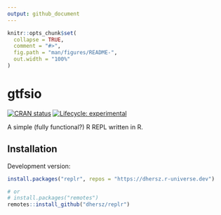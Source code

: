 ```yaml
---
output: github_document
---
```


```r
knitr::opts_chunk$set(
  collapse = TRUE,
  comment = "#>",
  fig.path = "man/figures/README-",
  out.width = "100%"
)
```

# gtfsio

[![CRAN status](https://www.r-pkg.org/badges/version/replr)](https://CRAN.R-project.org/package=replr)
[![Lifecycle: experimental](https://img.shields.io/badge/lifecycle-experimental-orange.svg)](https://lifecycle.r-lib.org/articles/stages.html)

A simple (fully functional?) R REPL written in R.

## Installation

Development version:

```r
install.packages("replr", repos = "https://dhersz.r-universe.dev")

# or
# install.packages("remotes")
remotes::install_github("dhersz/replr")
```



